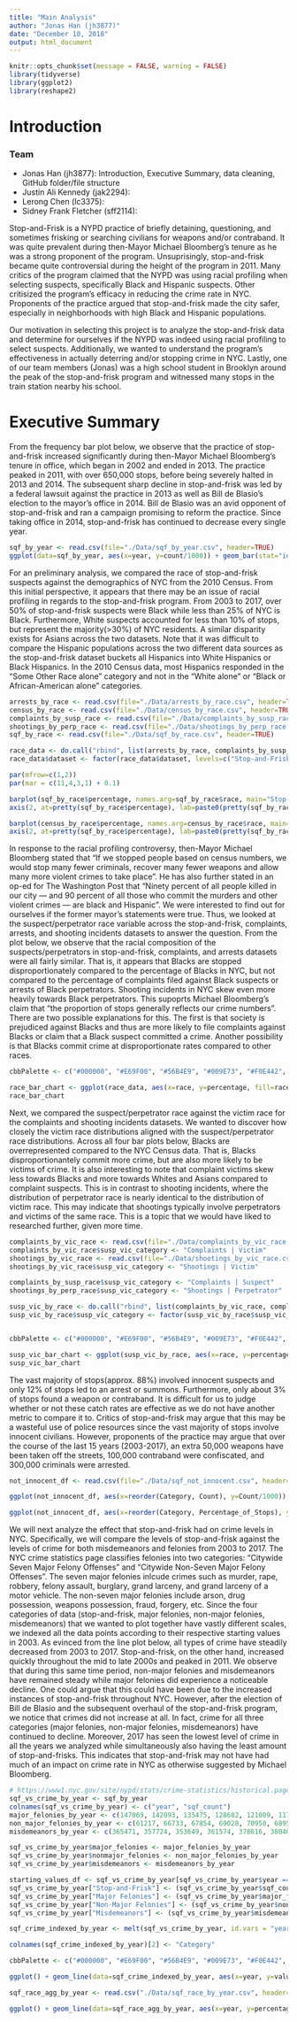 ```yaml
---
title: "Main Analysis"
author: "Jonas Han (jh3877)"
date: "December 10, 2018"
output: html_document
---
```


```r
knitr::opts_chunk$set(message = FALSE, warning = FALSE)
library(tidyverse)
library(ggplot2)
library(reshape2)
```


# Introduction

### Team
- Jonas Han (jh3877): Introduction, Executive Summary, data cleaning, GitHub folder/file structure
- Justin Ali Kennedy (jak2294):
- Lerong Chen (lc3375):
- Sidney Frank Fletcher (sff2114):

Stop-and-Frisk is a NYPD practice of briefly detaining, questioning, and sometimes frisking or searching civilians for weapons and/or contraband. It was quite prevalent during then-Mayor Michael Bloomberg's tenure as he was a strong proponent of the program. Unsuprisingly, stop-and-frisk became quite controversial during the height of the program in 2011. Many critics of the program claimed that the NYPD was using racial profiling when selecting suspects, specifically Black and Hispanic suspects. Other critisized the program's efficacy in reducing the crime rate in NYC. Proponents of the practice argued that stop-and-frisk made the city safer, especially in neighborhoods with high Black and Hispanic populations.

Our motivation in selecting this project is to analyze the stop-and-frisk data and determine for ourselves if the NYPD was indeed using racial profiling to select suspects. Additionally, we wanted to understand the program's effectiveness in actually deterring and/or stopping crime in NYC. Lastly, one of our team members (Jonas) was a high school student in Brooklyn around the peak of the stop-and-frisk program and witnessed many stops in the train station nearby his school. 


# Executive Summary

From the frequency bar plot below, we observe that the practice of stop-and-frisk increased significantly during then-Mayor Michael Bloomberg's tenure in office, which began in 2002 and ended in 2013. The practice peaked in 2011, with over 650,000 stops, before being severely halted in 2013 and 2014. The subsequent sharp decline in stop-and-frisk was led by a federal lawsuit against the practice in 2013 as well as Bill de Blasio's election to the mayor's office in 2014. Bill de Blasio was an avid opponent of stop-and-frisk and ran a campaign promising to reform the practice. Since taking office in 2014, stop-and-frisk has continued to decrease every single year. 

```r
sqf_by_year <- read.csv(file="./Data/sqf_by_year.csv", header=TRUE)
ggplot(data=sqf_by_year, aes(x=year, y=count/1000)) + geom_bar(stat="identity") + ggtitle("NYPD Stop-and-Frisk (2003-2017)") + theme_grey(18) + theme(plot.title=element_text(hjust=0.5)) + scale_x_continuous("Year", labels=as.character(sqf_by_year$year), breaks=sqf_by_year$year) + ylab("Frequency (Thousands)")
```


For an preliminary analysis, we compared the race of stop-and-frisk suspects against the demographics of NYC from the 2010 Census. From this initial perspective, it appears that there may be an issue of racial profiling in regards to the stop-and-frisk program. From 2003 to 2017, over 50% of stop-and-frisk suspects were Black while less than 25% of NYC is Black. Furthermore, White suspects accounted for less than 10% of stops, but represent the majority(>30%) of NYC residents. A similar disparity exists for Asians across the two datasets. Note that it was difficult to compare the Hispanic populations across the two different data sources as the stop-and-frisk dataset buckets all Hispanics into White Hispanics or Black Hispanics. In the 2010 Census data, most Hispanics responded in the "Some Other Race alone" category and not in the "White alone" or "Black or African-American alone" categories. 


```r
arrests_by_race <- read.csv(file="./Data/arrests_by_race.csv", header=TRUE)
census_by_race <- read.csv(file="./Data/census_by_race.csv", header=TRUE)
complaints_by_susp_race <- read.csv(file="./Data/complaints_by_susp_race.csv", header=TRUE)
shootings_by_perp_race <- read.csv(file="./Data/shootings_by_perp_race.csv", header=TRUE)
sqf_by_race <- read.csv(file="./Data/sqf_by_race.csv", header=TRUE)

race_data <- do.call("rbind", list(arrests_by_race, complaints_by_susp_race, shootings_by_perp_race, sqf_by_race))
race_data$dataset <- factor(race_data$dataset, levels=c("Stop-and-Frisk", "Complaints", "Arrests", "Shootings"))

par(mfrow=c(1,2))
par(mar = c(11,4,3,1) + 0.1)

barplot(sqf_by_race$percentage, names.arg=sqf_by_race$race, main="Stop-and-Frisk by Suspect Race", ylim=c(0, .55), las=2, ylab="Percentage", yaxt="n")
axis(2, at=pretty(sqf_by_race$percentage), lab=paste0(pretty(sqf_by_race$percentage) * 100, "%"), las=2)

barplot(census_by_race$percentage, names.arg=census_by_race$race, main="NYC 2010 Census by Race", ylim=c(0, .55), las=2, ylab="Percentage", yaxt="n")
axis(2, at=pretty(sqf_by_race$percentage), lab=paste0(pretty(sqf_by_race$percentage) * 100, "%"), las=2)
```


In response to the racial profiling controversy, then-Mayor Michael Bloomberg stated that "If we stopped people based on census numbers, we would stop many fewer criminals, recover many fewer weapons and allow many more violent crimes to take place". He has also further stated in an op-ed for The Washington Post that "Ninety percent of all people killed in our city — and 90 percent of all those who commit the murders and other violent crimes — are black and Hispanic". We were interested to find out for ourselves if the former mayor's statements were true. Thus, we looked at the suspect/perpetrator race variable across the stop-and-frisk, complaints, arrests, and shooting incidents datasets to answer the question. From the plot below, we observe that the racial composition of the suspects/perpetrators in stop-and-frisk, complaints, and arrests datasets were all fairly similar. That is, it appears that Blacks are stopped disproportionately compared to the percentage of Blacks in NYC, but not compared to the percentage of complaints filed against Black suspects or arrests of Black perpetrators. Shooting incidents in NYC skew even more heavily towards Black perpetrators. This supoprts Michael Bloomberg's claim that "the proportion of stops generally reflects our crime numbers". There are two possible explanations for this. The first is that society is prejudiced against Blacks and thus are more likely to file complaints against Blacks or claim that a Black suspect committed a crime. Another possibility is that Blacks commit crime at disproportionate rates compared to other races. 


```r
cbbPalette <- c("#000000", "#E69F00", "#56B4E9", "#009E73", "#F0E442", "#0072B2", "#D55E00", "#CC79A7")

race_bar_chart <- ggplot(race_data, aes(x=race, y=percentage, fill=race)) + geom_bar(stat="identity") + facet_grid(.~dataset) + theme(axis.text.x = element_text(angle = 60, hjust=1)) + xlab("Suspect/Perpetrator Race") + ylab("Percentage") + guides(fill=guide_legend(title="")) + scale_fill_manual(values=cbbPalette) + scale_y_continuous(labels = scales::percent_format(accuracy = 1))
race_bar_chart
```

Next, we compared the suspect/perpetrator race against the victim race for the complaints and shooting incidents datasets. We wanted to discover how closely the victim race distributions aligned with the suspect/perpetrator race distributions. Across all four bar plots below, Blacks are overrepresented compared to the NYC Census data. That is, Blacks disproportionantely commit more crime, but are also more likely to be victims of crime. It is also interesting to note that complaint victims skew less towards Blacks and more towards Whites and Asians compared to complaint suspects. This is in contrast to shooting incidents, where the distribution of perpetrator race is nearly identical to the distribution of victim race. This may indicate that shootings typically involve perpetrators and victims of the same race. This is a topic that we would have liked to researched further, given more time.

```r
complaints_by_vic_race <- read.csv(file="./Data/complaints_by_vic_race.csv", header=TRUE)
complaints_by_vic_race$susp_vic_category <- "Complaints | Victim"
shootings_by_vic_race <- read.csv(file="./Data/shootings_by_vic_race.csv", header=TRUE)
shootings_by_vic_race$susp_vic_category <- "Shootings | Victim"

complaints_by_susp_race$susp_vic_category <- "Complaints | Suspect"
shootings_by_perp_race$susp_vic_category <- "Shootings | Perpetrator"

susp_vic_by_race <- do.call("rbind", list(complaints_by_vic_race, complaints_by_susp_race, shootings_by_perp_race, shootings_by_vic_race))
susp_vic_by_race$susp_vic_category <- factor(susp_vic_by_race$susp_vic_category, levels=c("Complaints | Suspect", "Complaints | Victim", "Shootings | Perpetrator", "Shootings | Victim"))


cbbPalette <- c("#000000", "#E69F00", "#56B4E9", "#009E73", "#F0E442", "#0072B2", "#D55E00", "#CC79A7")

susp_vic_bar_chart <- ggplot(susp_vic_by_race, aes(x=race, y=percentage, fill=race)) + geom_bar(stat="identity") + facet_grid(.~susp_vic_category) + theme(axis.text.x = element_text(angle = 60, hjust=1)) + xlab("") + ylab("Percentage") + guides(fill=guide_legend(title="")) + scale_fill_manual(values=cbbPalette) + scale_y_continuous(labels = scales::percent_format(accuracy = 1))
susp_vic_bar_chart
```

The vast majority of stops(approx. 88%) involved innocent suspects and only 12% of stops led to an arrest or summons. Furthermore, only about 3% of stops found a weapon or contraband. It is difficult for us to judge whether or not these catch rates are effective as we do not have another metric to compare it to. Critics of stop-and-frisk may argue that this may be a wasteful use of police resources since the vast majority of stops involve innocent civilians. However, proponents of the practice may argue that over the course of the last 15 years (2003-2017), an extra 50,000 weapons have been taken off the streets, 100,000 contraband were confiscated, and 300,000 criminals were arrested. 

```r
not_innocent_df <- read.csv(file="./Data/sqf_not_innocent.csv", header=TRUE)

ggplot(not_innocent_df, aes(x=reorder(Category, Count), y=Count/1000)) + geom_bar(stat="identity") + theme_grey(16) + coord_flip() + ylab("Frequency(Thousands)") + xlab("") + theme(plot.margin = margin(10, 15, 10, 1)) + ggtitle("Stop-and-Frisk Efficacy")

ggplot(not_innocent_df, aes(x=reorder(Category, Percentage_of_Stops), y=Percentage_of_Stops)) + geom_bar(stat="identity") + theme_grey(16) + coord_flip() + ylab("Percentage of Stops") + xlab("") + scale_y_continuous(labels = scales::percent) + theme(plot.margin = margin(10, 15, 10, 1)) + ggtitle("Stop-and-Frisk Efficacy")
```

We will next analyze the effect that stop-and-frisk had on crime levels in NYC. Specifically, we will compare the levels of stop-and-frisk against the levels of crime for both misdemeanors and felonies from 2003 to 2017. The NYC crime statistics page classifies felonies into two categories: "Citywide Seven Major Felony Offenses" and "Citywide Non-Seven Major Felony Offenses". The seven major felonies inlcude crimes such as murder, rape, robbery, felony assault, burglary, grand larceny, and grand larceny of a motor vehicle. The non-seven major felonies include arson, drug possession, weapons possession, fraud, forgery, etc. Since the four categories of data (stop-and-frisk, major felonies, non-major felonies, misdemeanors) that we wanted to plot together have vastly different scales, we indexed all the data points according to their respective starting values in 2003. As evinced from the line plot below, all types of crime have steadily decreased from 2003 to 2017. Stop-and-frisk, on the other hand, increased quickly throughout the mid to late 2000s and peaked in 2011. We observe that during this same time period, non-major felonies and misdemeanors have remained steady while major felonies did experience a noticeable decline. One could argue that this could have been due to the increased instances of stop-and-frisk throughout NYC. However, after the election of Bill de Blasio and the subsequent overhaul of the stop-and-frisk program, we notice that crimes did not increase at all. In fact, crime for all three categories (major felonies, non-major felonies, misdemeanors) have continued to decline. Moreover, 2017 has seen the lowest level of crime in all the years we analyzed while simultaneously also having the least amount of stop-and-frisks. This indicates that stop-and-frisk may not have had much of an impact on crime rate in NYC as otherwise suggested by Michael Bloomberg.

```r
# https://www1.nyc.gov/site/nypd/stats/crime-statistics/historical.page
sqf_vs_crime_by_year <- sqf_by_year
colnames(sqf_vs_crime_by_year) <- c("year", "sqf_count")
major_felonies_by_year <- c(147069, 142093,	135475,	128682,	121009,	117956,	106730,	105115,	106669,	111147,	111335,	106722,	105453, 101716, 96658)
non_major_felonies_by_year <- c(61217, 66733, 67854, 69028, 70958, 68958, 63760, 59387, 57240, 56902, 57650, 56869, 56520, 58346, 54907)
misdemeanors_by_year <- c(365471, 357724, 353649, 361574, 378616, 380406, 386765, 391892, 383108, 374364, 359350, 348371, 322848, 314925, 300354)

sqf_vs_crime_by_year$major_felonies <- major_felonies_by_year
sqf_vs_crime_by_year$nonmajor_felonies <- non_major_felonies_by_year
sqf_vs_crime_by_year$misdemeanors <- misdemeanors_by_year

starting_values_df <- sqf_vs_crime_by_year[sqf_vs_crime_by_year$year == 2003,]
sqf_vs_crime_by_year["Stop-and-Frisk"] <- (sqf_vs_crime_by_year$sqf_count/starting_values_df$sqf_count) * 100
sqf_vs_crime_by_year["Major Felonies"] <- (sqf_vs_crime_by_year$major_felonies/starting_values_df$major_felonies) * 100
sqf_vs_crime_by_year["Non-Major Felonies"] <- (sqf_vs_crime_by_year$nonmajor_felonies/starting_values_df$nonmajor_felonies) * 100
sqf_vs_crime_by_year["Misdemeanors"] <- (sqf_vs_crime_by_year$misdemeanors/starting_values_df$misdemeanors) * 100

sqf_crime_indexed_by_year <- melt(sqf_vs_crime_by_year, id.vars = "year", measure.vars = c("Stop-and-Frisk", "Major Felonies", "Non-Major Felonies", "Misdemeanors"))

colnames(sqf_crime_indexed_by_year)[2] <- "Category"

cbbPalette <- c("#000000", "#E69F00", "#56B4E9", "#009E73", "#F0E442", "#0072B2", "#D55E00", "#CC79A7")

ggplot() + geom_line(data=sqf_crime_indexed_by_year, aes(x=year, y=value, color=Category), lwd=1.5) + xlab("Year") + ylab("Index") + ggtitle("Stop-and-Frisk vs. Crime") + scale_color_manual(values=cbbPalette) + theme_grey(16) + theme(plot.title=element_text(hjust=0.5)) + scale_x_continuous("", labels = as.character(sqf_crime_indexed_by_year$year), breaks = sqf_crime_indexed_by_year$year)

```

```r
sqf_race_agg_by_year <- read.csv("./Data/sqf_race_by_year.csv", header=TRUE)

ggplot() + geom_line(data=sqf_race_agg_by_year, aes(x=year, y=percentage, color=race), lwd=1.5) + ylab("Percentage") + ggtitle("Stops by Race Across Years") + guides(fill=guide_legend(title="")) + scale_color_brewer(palette="Set1") + theme_grey(16) + theme(plot.title=element_text(hjust=0.5)) + scale_x_continuous("", labels = as.character(sqf_race_agg_by_year$year), breaks = sqf_race_agg_by_year$year) + scale_y_continuous(labels = scales::percent_format(accuracy = 1))
```
























